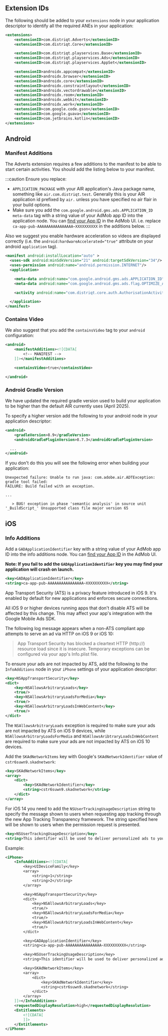 
## Extension IDs

The following should be added to your `extensions` node in your application descriptor to identify all the required ANEs in your application:

```xml
<extensions>
	<extensionID>com.distriqt.Adverts</extensionID>
	<extensionID>com.distriqt.Core</extensionID>

	<extensionID>com.distriqt.playservices.Base</extensionID>
	<extensionID>com.distriqt.playservices.Ads</extensionID>
	<extensionID>com.distriqt.playservices.AppSet</extensionID>

	<extensionID>androidx.appcompat</extensionID>
	<extensionID>androidx.browser</extensionID>
	<extensionID>androidx.core</extensionID>
	<extensionID>androidx.constraintlayout</extensionID>
	<extensionID>androidx.vectordrawable</extensionID>
	<extensionID>androidx.room</extensionID>
	<extensionID>androidx.webkit</extensionID>
	<extensionID>androidx.work</extensionID>
	<extensionID>com.google.code.gson</extensionID>
	<extensionID>com.google.guava</extensionID>
	<extensionID>com.jetbrains.kotlin</extensionID>
</extensions>
```

## Android

### Manifest Additions

The Adverts extension requires a few additions to the manifest to be able to start certain activities. You should add the listing below to your manifest.

:::caution
Ensure you replace:
-  `APPLICATION_PACKAGE` with your AIR application's Java package name, something like `air.com.distriqt.test`. Generally this is your AIR application id prefixed by `air.` unless you have specified no air flair in your build options.
- Make sure you add the `com.google.android.gms.ads.APPLICATION_ID` `meta-data` tag with a string value of your AdMob app ID into the application node. You can [find your App ID](https://support.google.com/admob/answer/7356431) in the AdMob UI. i.e. replace `ca-app-pub-AAAAAAAAAAAAAAAA~XXXXXXXXXX` in the additions below.
:::


Also we suggest you enable hardware acceleration so videos are displayed correctly (i.e. the `android:hardwareAccelerated="true"` attribute on your android `application` tag).

```xml
<manifest android:installLocation="auto" >
  <uses-sdk android:minSdkVersion="21" android:targetSdkVersion="34"/>
  <uses-permission android:name="android.permission.INTERNET"/>
  <application>

    <meta-data android:name="com.google.android.gms.ads.APPLICATION_ID" android:value="ca-app-pub-XXXXXXXXXXXXXXXX~YYYYYYYYYY"/>
    <meta-data android:name="com.google.android.gms.ads.flag.OPTIMIZE_AD_LOADING" android:value="true"/>

    <activity android:name="com.distriqt.core.auth.AuthorisationActivity" android:exported="false" android:theme="@android:style/Theme.Translucent.NoTitleBar"/>

  </application>
</manifest>
```

### Contains Video

We also suggest that you add the `containsVideo` tag to your `android` configuration:

```xml
<android>
	<manifestAdditions><![CDATA[
		<!-- MANIFEST -->
	]]></manifestAdditions>

	<containsVideo>true</containsVideo>

</android>
```



### Android Gradle Version 

We have updated the required gradle version used to build your application to be higher than the default AIR currently uses (April 2025). 

To specify a higher version add the following to your android node in your application descriptor:

```xml
<android>
    <gradleVersion>8.9</gradleVersion>
    <androidGradlePluginVersion>8.7.3</androidGradlePluginVersion>

  ...
</android>
```

If you don't do this you will see the following error when building your application:

```
Unexpected failure: Unable to run java: com.adobe.air.ADTException: gradle tool failed: 
FAILURE: Build failed with an exception.

...

   > BUG! exception in phase 'semantic analysis' in source unit '_BuildScript_' Unsupported class file major version 65
```



## iOS


### Info Additions

Add a `GADApplicationIdentifier` key with a string value of your AdMob app ID into the info additions node. You can [find your App ID](https://support.google.com/admob/answer/7356431) in the AdMob UI.

**Note: If you fail to add the `GADApplicationIdentifier` key you may find your application will crash on launch.**

```xml
<key>GADApplicationIdentifier</key>
<string>ca-app-pub-AAAAAAAAAAAAAAAA~XXXXXXXXXX</string>
```

App Transport Security (ATS) is a privacy feature introduced in iOS 9. It's enabled
by default for new applications and enforces secure connections.

All iOS 9 or higher devices running apps that don't disable ATS will be affected by
this change. This may affect your app's integration with the Google Mobile Ads SDK.

The following log message appears when a non-ATS compliant app attempts to serve an
ad via HTTP on iOS 9 or iOS 10:

> App Transport Security has blocked a cleartext HTTP (http://) resource load since it is insecure. Temporary exceptions can be configured via your app's Info.plist file.

To ensure your ads are not impacted by ATS, add the following to the `InfoAdditions`
node in your `iPhone` settings of your application descriptor:

```xml
<key>NSAppTransportSecurity</key>
<dict>
	<key>NSAllowsArbitraryLoads</key>
	<true/>
	<key>NSAllowsArbitraryLoadsForMedia</key>
	<true/>
	<key>NSAllowsArbitraryLoadsInWebContent</key>
	<true/>
</dict>
```

The `NSAllowsArbitraryLoads` exception is required to make sure your ads are not
impacted by ATS on iOS 9 devices, while `NSAllowsArbitraryLoadsForMedia` and
`NSAllowsAribtraryLoadsInWebContent` are required to make sure your ads are
not impacted by ATS on iOS 10 devices.

Add the `SKAdNetworkItems` key with Google's `SKAdNetworkIdentifier` value of `cstr6suwn9.skadnetwork`:

```xml
<key>SKAdNetworkItems</key>
<array>
	<dict>
		<key>SKAdNetworkIdentifier</key>
		<string>cstr6suwn9.skadnetwork</string>
	</dict>
</array>
```

For iOS 14 you need to add the `NSUserTrackingUsageDescription` string to specify the message shown to users when requesting app tracking through the new App Tracking Transparency framework. The string specified here will be shown to users when the permission request is presented.

```xml
<key>NSUserTrackingUsageDescription</key>
<string>This identifier will be used to deliver personalized ads to you.</string>
```

Example:

```xml
<iPhone>
	<InfoAdditions><![CDATA[
		<key>UIDeviceFamily</key>
		<array>
			<string>1</string>
			<string>2</string>
		</array>

		<key>NSAppTransportSecurity</key>
		<dict>
			<key>NSAllowsArbitraryLoads</key>
			<true/>
			<key>NSAllowsArbitraryLoadsForMedia</key>
			<true/>
			<key>NSAllowsArbitraryLoadsInWebContent</key>
			<true/>
		</dict>

		<key>GADApplicationIdentifier</key>
		<string>ca-app-pub-AAAAAAAAAAAAAAAA~XXXXXXXXXX</string>

		<key>NSUserTrackingUsageDescription</key>
		<string>This identifier will be used to deliver personalized ads to you.</string>

		<key>SKAdNetworkItems</key>
		<array>
			<dict>
				<key>SKAdNetworkIdentifier</key>
				<string>cstr6suwn9.skadnetwork</string>
			</dict>
		</array>
	]]></InfoAdditions>
	<requestedDisplayResolution>high</requestedDisplayResolution>
	<Entitlements>
		<![CDATA[
		]]>
	</Entitlements>
</iPhone>
```


